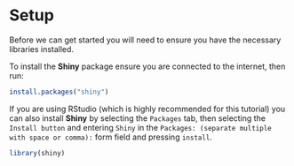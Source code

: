 # Setup {-}

Before we can get started you will need to ensure you have the necessary libraries installed.

To install the **Shiny** package ensure you are connected to the internet, then run:

```r
install.packages("shiny")
```

If you are using RStudio (which is highly recommended for this tutorial) you can also install **Shiny** by selecting the `Packages` tab, then selecting the `Install button` and entering `Shiny` in the `Packages: (separate multiple with space or comma):` form field and pressing `install`.

```r
library(shiny)
```
